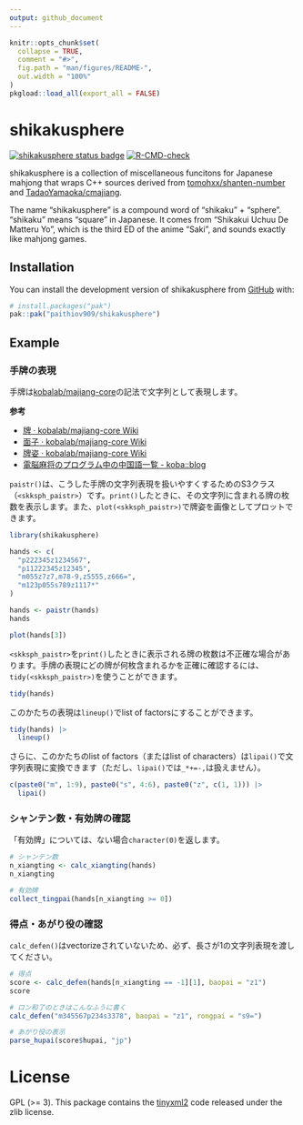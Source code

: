 ```yaml
---
output: github_document
---
```


<!-- README.md is generated from README.Rmd. Please edit that file -->

```r
knitr::opts_chunk$set(
  collapse = TRUE,
  comment = "#>",
  fig.path = "man/figures/README-",
  out.width = "100%"
)
pkgload::load_all(export_all = FALSE)
```

# shikakusphere

<!-- badges: start -->
[![shikakusphere status badge](https://paithiov909.r-universe.dev/badges/shikakusphere)](https://paithiov909.r-universe.dev/shikakusphere)
[![R-CMD-check](https://github.com/paithiov909/shikakusphere/actions/workflows/R-CMD-check.yaml/badge.svg)](https://github.com/paithiov909/shikakusphere/actions/workflows/R-CMD-check.yaml)
<!-- badges: end -->

shikakusphere is a collection of miscellaneous funcitons for Japanese mahjong that wraps C++ sources derived from [tomohxx/shanten-number](https://github.com/tomohxx/shanten-number) and [TadaoYamaoka/cmajiang](https://github.com/TadaoYamaoka/cmajiang).

The name "shikakusphere" is a compound word of "shikaku" + "sphere". "shikaku" means "square" in Japanese.
It comes from "Shikakui Uchuu De Matteru Yo", which is the third ED of the anime "Saki", and sounds exactly like mahjong games.

## Installation

You can install the development version of shikakusphere from [GitHub](https://github.com/) with:

``` r
# install.packages("pak")
pak::pak("paithiov909/shikakusphere")
```

## Example

### 手牌の表現

手牌は[kobalab/majiang-core](https://github.com/kobalab/majiang-core)の記法で文字列として表現します。

**参考**

- [牌 · kobalab/majiang-core Wiki](https://github.com/kobalab/majiang-core/wiki/%E7%89%8C)
- [面子 · kobalab/majiang-core Wiki](https://github.com/kobalab/majiang-core/wiki/%E9%9D%A2%E5%AD%90)
- [牌姿 · kobalab/majiang-core Wiki](https://github.com/kobalab/majiang-core/wiki/%E7%89%8C%E5%A7%BF)
- [電脳麻将のプログラム中の中国語一覧 - koba::blog](https://blog.kobalab.net/entry/20170722/1500688645)

`paistr()`は、こうした手牌の文字列表現を扱いやすくするためのS3クラス（`<skksph_paistr>`）です。`print()`したときに、その文字列に含まれる牌の枚数を表示します。また、`plot(<skksph_paistr>)`で牌姿を画像としてプロットできます。

```r
library(shikakusphere)

hands <- c(
  "p222345z1234567",
  "p11222345z12345",
  "m055z7z7,m78-9,z5555,z666=",
  "m123p055s789z1117*"
)

hands <- paistr(hands)
hands

plot(hands[3])
```

`<skksph_paistr>`を`print()`したときに表示される牌の枚数は不正確な場合があります。手牌の表現にどの牌が何枚含まれるかを正確に確認するには、`tidy(<skksph_paistr>)`を使うことができます。

```r
tidy(hands)
```

このかたちの表現は`lineup()`でlist of factorsにすることができます。

```r
tidy(hands) |>
  lineup()
```

さらに、このかたちのlist of factors（またはlist of characters）は`lipai()`で文字列表現に変換できます（ただし、`lipai()`では`_*+=-,`は扱えません）。

```r
c(paste0("m", 1:9), paste0("s", 4:6), paste0("z", c(1, 1))) |>
  lipai()
```

### シャンテン数・有効牌の確認

「有効牌」については、ない場合`character(0)`を返します。

```r
# シャンテン数
n_xiangting <- calc_xiangting(hands)
n_xiangting

# 有効牌
collect_tingpai(hands[n_xiangting >= 0])
```

### 得点・あがり役の確認

`calc_defen()`はvectorizeされていないため、必ず、長さが1の文字列表現を渡してください。

```r
# 得点
score <- calc_defen(hands[n_xiangting == -1][1], baopai = "z1")
score

# ロン和了のときはこんなふうに書く
calc_defen("m345567p234s3378", baopai = "z1", rongpai = "s9=")

# あがり役の表示
parse_hupai(score$hupai, "jp")
```

# License

GPL (>= 3). This package contains the [tinyxml2](https://github.com/leethomason/tinyxml2) code released under the zlib license.
